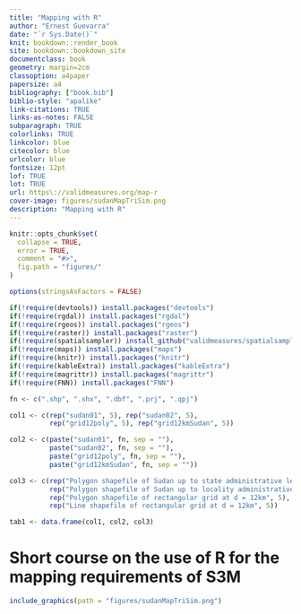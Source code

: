 ```yaml
--- 
title: "Mapping with R"
author: "Ernest Guevarra"
date: "`r Sys.Date()`"
knit: bookdown::render_book
site: bookdown::bookdown_site
documentclass: book
geometry: margin=2cm
classoption: a4paper
papersize: a4
bibliography: ["book.bib"]
biblio-style: "apalike"
link-citations: TRUE
links-as-notes: FALSE
subparagraph: TRUE
colorlinks: TRUE
linkcolor: blue
citecolor: blue
urlcolor: blue
fontsize: 12pt
lof: TRUE
lot: TRUE
url: https\://validmeasures.org/map-r
cover-image: figures/sudanMapTriSim.png
description: "Mapping with R"
---
```


```r
knitr::opts_chunk$set(
  collapse = TRUE,
  error = TRUE,
  comment = "#>",
  fig.path = "figures/"
)

options(stringsAsFactors = FALSE)

if(!require(devtools)) install.packages("devtools")
if(!require(rgdal)) install.packages("rgdal")
if(!require(rgeos)) install.packages("rgeos")
if(!require(raster)) install.packages("raster")
if(!require(spatialsampler)) install_github("validmeasures/spatialsampler")
if(!require(maps)) install.packages("maps")
if(!require(knitr)) install.packages("knitr")
if(!require(kableExtra)) install.packages("kableExtra")
if(!require(magrittr)) install.packages("magrittr")
if(!require(FNN)) install.packages("FNN")

fn <- c(".shp", ".shx", ".dbf", ".prj", ".qpj")

col1 <- c(rep("sudan01", 5), rep("sudan02", 5), 
          rep("grid12poly", 5), rep("grid12kmSudan", 5))

col2 <- c(paste("sudan01", fn, sep = ""), 
          paste("sudan02", fn, sep = ""),
          paste("grid12poly", fn, sep = ""),
          paste("grid12kmSudan", fn, sep = ""))

col3 <- c(rep("Polygon shapefile of Sudan up to state administrative level", 5),
          rep("Polygon shapefile of Sudan up to locality administrative level", 5),
          rep("Polygon shapefile of rectangular grid at d = 12km", 5),
          rep("Line shapefile of rectangular grid at d = 12km", 5))

tab1 <- data.frame(col1, col2, col3)
```

# Short course on the use of R for the mapping requirements of S3M {-}

```r
include_graphics(path = "figures/sudanMapTriSim.png")
```